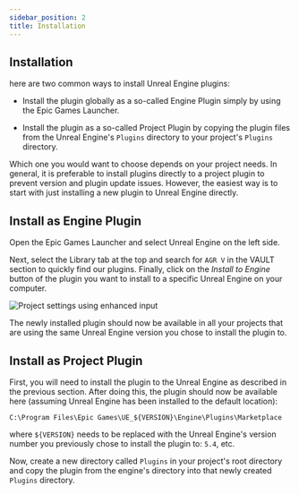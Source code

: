 ```yaml
---
sidebar_position: 2
title: Installation
---
```


## Installation
here are two common ways to install Unreal Engine plugins:

  * Install the plugin globally as a so-called Engine Plugin simply by using the Epic Games Launcher.

  * Install the plugin as a so-called Project Plugin by copying the plugin files from the Unreal Engine's `Plugins` directory to your project's `Plugins` directory.

Which one you would want to choose depends on your project needs. In general, it is preferable to install plugins directly to a project plugin
to prevent version and plugin update issues. However, the easiest way is to start with just installing a new plugin to Unreal Engine directly.

## Install as Engine Plugin

Open the Epic Games Launcher and select Unreal Engine <Step text="1"/> on the left side.

Next, select the Library <Step text="2"/> tab at the top and search for `AGR V` in the VAULT section <Step text="3"/> to quickly find our plugins.
Finally, click on the *Install to Engine* <Step text="4"/> button of the plugin you want to install to a specific Unreal Engine on your computer.

![Project settings using enhanced input](_static/img/plugin_install_using_egl.png)

The newly installed plugin should now be available in all your projects that are using the same
Unreal Engine version you chose to install the plugin to.

## Install as Project Plugin

First, you will need to install the plugin to the Unreal Engine as described in the previous section.
After doing this, the plugin should now be available here (assuming Unreal Engine has been installed to the default location):

`C:\Program Files\Epic Games\UE_`<Highlight>`${VERSION}`</Highlight>`\Engine\Plugins\Marketplace`

where <Highlight>`${VERSION}`</Highlight> needs to be replaced with the Unreal Engine's version number you previously chose to install the plugin to:
`5.4`, etc.

Now, create a new directory called `Plugins` in your project's root directory and copy the plugin from the engine's directory into that newly created
`Plugins` directory.


